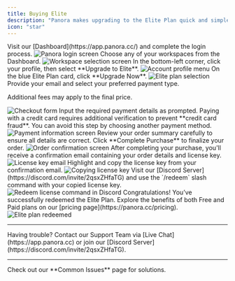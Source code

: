 ```yaml
---
title: Buying Elite  
description: "Panora makes upgrading to the Elite Plan quick and simple!"  
icon: "star"  
---
```


<Steps>

<Step title="Log in to Panora">  
Visit our [Dashboard](https://app.panora.cc/) and complete the login process.

<Frame>  
<img src="/images/Screenshot_67.png" alt="Panora login screen" />  
</Frame>  
</Step>

<Step title="Select a Workspace">  
Choose any of your workspaces from the Dashboard.

<Frame>  
<img src="/images/Screenshot_68.png" alt="Workspace selection screen" />  
</Frame>  
</Step>

<Step title="Click on Your Account Profile">  
In the bottom-left corner, click your profile, then select **Upgrade to Elite**.

<Frame>  
<img src="/images/Screenshot_69.png" alt="Account profile menu" />  
</Frame>  
</Step>

<Step title="Select the Elite Plan">  
On the blue Elite Plan card, click **Upgrade Now**.

<Frame>  
<img src="/images/Screenshot_70.png" alt="Elite plan selection" />  
</Frame>  
</Step>

<Step title="Begin Checkout">  
Provide your email and select your preferred payment type.

<Note>Additional fees may apply to the final price.</Note>

<Frame>  
<img src="/images/Screenshot_71.png" alt="Checkout form" />  
</Frame>  
</Step>

<Step title="Enter Payment Information">  
Input the required payment details as prompted.

<Warning>
  Paying with a credit card requires additional verification to prevent **credit
  card fraud**. You can avoid this step by choosing another payment method.
</Warning>

<Frame>  
<img src="/images/Screenshot_72.png" alt="Payment information screen" />  
</Frame>  
</Step>

<Step title="Confirm Purchase">  
Review your order summary carefully to ensure all details are correct. Click **Complete Purchase** to finalize your order.

<Frame>  
<img src="/images/Screenshot_73.png" alt="Order confirmation screen" />  
</Frame>  
</Step>

<Step title="Receive Confirmation and License Key">  
After completing your purchase, you'll receive a confirmation email containing your order details and license key.

<Frame>  
<img src="/images/Screenshot_74.png" alt="License key email" />  
</Frame>  
</Step>

<Step title="Copy License Key">  
Highlight and copy the license key from your confirmation email.

<Frame>  
<img src="/images/Screenshot_75.png" alt="Copying license key" />  
</Frame>  
</Step>

<Step title="Redeem the License">  
Visit our [Discord Server](https://discord.com/invite/2qsxZHfaTG) and use the `/redeem` slash command with your copied license key.

<Frame>  
<img src="/images/Screenshot_76.png" alt="Redeem license command in Discord" />  
</Frame>  
</Step>

<Step title="Elite Redeemed">  
Congratulations! You’ve successfully redeemed the Elite Plan. Explore the benefits of both Free and Paid plans on our [pricing page](https://panora.cc/pricing).

<Frame>  
<img src="/images/Screenshot_77.png" alt="Elite plan redeemed" />  
</Frame>  
</Step>

</Steps>

---

<Tip>
  Having trouble? Contact our Support Team via [Live
  Chat](https://app.panora.cc) or join our [Discord
  Server](https://discord.com/invite/2qsxZHfaTG).
</Tip>

---

<CardGroup cols={1}>
  <Card
    title="Getting an Error?"
    icon="triangle-exclamation"
    href="/common-issues"
    horizontal
  >
    Check out our **Common Issues** page for solutions.
  </Card>
</CardGroup>
